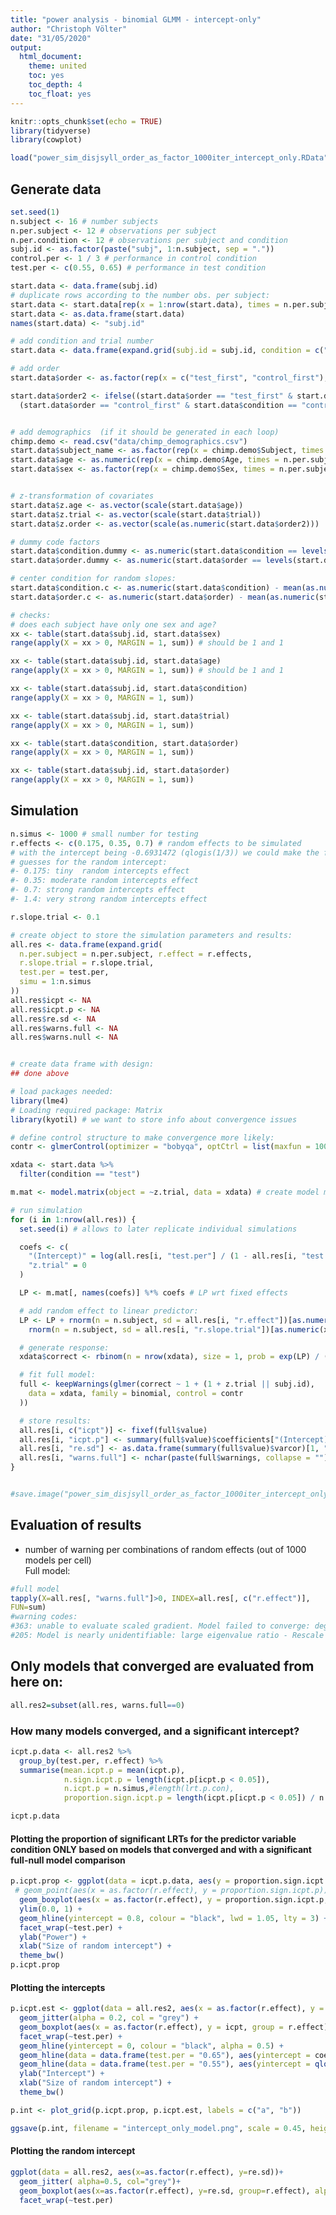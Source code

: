 ```yaml
---
title: "power analysis - binomial GLMM - intercept-only"
author: "Christoph Völter"
date: "31/05/2020"
output: 
  html_document:
    theme: united
    toc: yes
    toc_depth: 4
    toc_float: yes
---
```


```r
knitr::opts_chunk$set(echo = TRUE)
library(tidyverse)
library(cowplot)

load("power_sim_disjsyll_order_as_factor_1000iter_intercept_only.RData")
```

## Generate data

```r

set.seed(1)
n.subject <- 16 # number subjects
n.per.subject <- 12 # observations per subject
n.per.condition <- 12 # observations per subject and condition
subj.id <- as.factor(paste("subj", 1:n.subject, sep = "."))
control.per <- 1 / 3 # performance in control condition
test.per <- c(0.55, 0.65) # performance in test condition

start.data <- data.frame(subj.id)
# duplicate rows according to the number obs. per subject:
start.data <- start.data[rep(x = 1:nrow(start.data), times = n.per.subject), ]
start.data <- as.data.frame(start.data)
names(start.data) <- "subj.id"

# add condition and trial number
start.data <- data.frame(expand.grid(subj.id = subj.id, condition = c("control", "test"), trial = c(1:n.per.condition)))

# add order
start.data$order <- as.factor(rep(x = c("test_first", "control_first"), times = n.subject / 2))[as.numeric(start.data$subj.id)]

start.data$order2 <- ifelse((start.data$order == "test_first" & start.data$condition == "test") |
  (start.data$order == "control_first" & start.data$condition == "control"), 1, 2)


# add demographics  (if it should be generated in each loop)
chimp.demo <- read.csv("data/chimp_demographics.csv")
start.data$subject_name <- as.factor(rep(x = chimp.demo$Subject, times = n.per.subject))[as.numeric(start.data$subj.id)]
start.data$age <- as.numeric(rep(x = chimp.demo$Age, times = n.per.subject))[as.numeric(start.data$subj.id)]
start.data$sex <- as.factor(rep(x = chimp.demo$Sex, times = n.per.subject))[as.numeric(start.data$subj.id)]


# z-transformation of covariates
start.data$z.age <- as.vector(scale(start.data$age))
start.data$z.trial <- as.vector(scale(start.data$trial))
start.data$z.order <- as.vector(scale(as.numeric(start.data$order2)))

# dummy code factors
start.data$condition.dummy <- as.numeric(start.data$condition == levels(start.data$condition)[2])
start.data$order.dummy <- as.numeric(start.data$order == levels(start.data$order)[2])

# center condition for random slopes:
start.data$condition.c <- as.numeric(start.data$condition) - mean(as.numeric(start.data$condition))
start.data$order.c <- as.numeric(start.data$order) - mean(as.numeric(start.data$order))

# checks:
# does each subject have only one sex and age?
xx <- table(start.data$subj.id, start.data$sex)
range(apply(X = xx > 0, MARGIN = 1, sum)) # should be 1 and 1

xx <- table(start.data$subj.id, start.data$age)
range(apply(X = xx > 0, MARGIN = 1, sum)) # should be 1 and 1

xx <- table(start.data$subj.id, start.data$condition)
range(apply(X = xx > 0, MARGIN = 1, sum))

xx <- table(start.data$subj.id, start.data$trial)
range(apply(X = xx > 0, MARGIN = 1, sum))

xx <- table(start.data$condition, start.data$order)
range(apply(X = xx > 0, MARGIN = 1, sum))

xx <- table(start.data$subj.id, start.data$order)
range(apply(X = xx > 0, MARGIN = 1, sum))
```



## Simulation

```r
n.simus <- 1000 # small number for testing
r.effects <- c(0.175, 0.35, 0.7) # random effects to be simulated
# with the intercept being -0.6931472 (qlogis(1/3)) we could make the following
# guesses for the random intercept:
#- 0.175: tiny  random intercepts effect
#- 0.35: moderate random intercepts effect
#- 0.7: strong random intercepts effect
#- 1.4: very strong random intercepts effect

r.slope.trial <- 0.1

# create object to store the simulation parameters and results:
all.res <- data.frame(expand.grid(
  n.per.subject = n.per.subject, r.effect = r.effects,
  r.slope.trial = r.slope.trial,
  test.per = test.per,
  simu = 1:n.simus
))
all.res$icpt <- NA
all.res$icpt.p <- NA
all.res$re.sd <- NA
all.res$warns.full <- NA
all.res$warns.null <- NA


# create data frame with design:
## done above

# load packages needed:
library(lme4)
# Loading required package: Matrix
library(kyotil) # we want to store info about convergence issues

# define control structure to make convergence more likely:
contr <- glmerControl(optimizer = "bobyqa", optCtrl = list(maxfun = 10000))

xdata <- start.data %>%
  filter(condition == "test")

m.mat <- model.matrix(object = ~z.trial, data = xdata) # create model martix

# run simulation
for (i in 1:nrow(all.res)) {
  set.seed(i) # allows to later replicate individual simulations

  coefs <- c(
    "(Intercept)" = log(all.res[i, "test.per"] / (1 - all.res[i, "test.per"])),
    "z.trial" = 0
  )

  LP <- m.mat[, names(coefs)] %*% coefs # LP wrt fixed effects

  # add random effect to linear predictor:
  LP <- LP + rnorm(n = n.subject, sd = all.res[i, "r.effect"])[as.numeric(xdata$subj.id)] +
    rnorm(n = n.subject, sd = all.res[i, "r.slope.trial"])[as.numeric(xdata$subj.id)] * xdata$z.trial

  # generate response:
  xdata$correct <- rbinom(n = nrow(xdata), size = 1, prob = exp(LP) / (1 + exp(LP)))

  # fit full model:
  full <- keepWarnings(glmer(correct ~ 1 + (1 + z.trial || subj.id),
    data = xdata, family = binomial, control = contr
  ))

  # store results:
  all.res[i, c("icpt")] <- fixef(full$value)
  all.res[i, "icpt.p"] <- summary(full$value)$coefficients["(Intercept)", "Pr(>|z|)"]
  all.res[i, "re.sd"] <- as.data.frame(summary(full$value)$varcor)[1, "sdcor"]
  all.res[i, "warns.full"] <- nchar(paste(full$warnings, collapse = ""))
}


#save.image("power_sim_disjsyll_order_as_factor_1000iter_intercept_only.RData")
```



## Evaluation of results 

* number of warning per combinations of random effects (out of 1000 models per cell)  
Full model:  
```r
#full model
tapply(X=all.res[, "warns.full"]>0, INDEX=all.res[, c("r.effect")],
FUN=sum)
#warning codes: 
#363: unable to evaluate scaled gradient. Model failed to converge: degenerate  Hessian with 1 negative eigenvalues
#205: Model is nearly unidentifiable: large eigenvalue ratio - Rescale variables?
```



## Only models that converged are evaluated from here on:  

```r
all.res2=subset(all.res, warns.full==0)
```

### How many models converged, and a significant intercept?  
```r

icpt.p.data <- all.res2 %>%
  group_by(test.per, r.effect) %>%
  summarise(mean.icpt.p = mean(icpt.p), 
            n.sign.icpt.p = length(icpt.p[icpt.p < 0.05]), 
            n.icpt.p = n.simus,#length(lrt.p.con), 
            proportion.sign.icpt.p = length(icpt.p[icpt.p < 0.05]) / n.simus)

icpt.p.data
```

#### Plotting the proportion of significant LRTs for the predictor variable condition ONLY based on models that converged and with a significant full-null model comparison

```r

p.icpt.prop <- ggplot(data = icpt.p.data, aes(y = proportion.sign.icpt.p)) +
 # geom_point(aes(x = as.factor(r.effect), y = proportion.sign.icpt.p)) +
  geom_boxplot(aes(x = as.factor(r.effect), y = proportion.sign.icpt.p, group = r.effect)) +
  ylim(0.0, 1) +
  geom_hline(yintercept = 0.8, colour = "black", lwd = 1.05, lty = 3) +
  facet_wrap(~test.per) +
  ylab("Power") +
  xlab("Size of random intercept") +
  theme_bw()
p.icpt.prop

```

#### Plotting the intercepts

```r

p.icpt.est <- ggplot(data = all.res2, aes(x = as.factor(r.effect), y = icpt)) +
  geom_jitter(alpha = 0.2, col = "grey") +
  geom_boxplot(aes(x = as.factor(r.effect), y = icpt, group = r.effect), alpha = 0.1, outlier.colour = "white") +
  facet_wrap(~test.per) +
  geom_hline(yintercept = 0, colour = "black", alpha = 0.5) +
  geom_hline(data = data.frame(test.per = "0.65"), aes(yintercept = coefs["(Intercept)"]), colour = "red", lwd = 1.05, lty = 2, alpha = 0.7) +
  geom_hline(data = data.frame(test.per = "0.55"), aes(yintercept = qlogis(0.55)), colour = "red", lwd = 1.05, lty = 2, alpha = 0.7) +
  ylab("Intercept") +
  xlab("Size of random intercept") +
  theme_bw()

p.int <- plot_grid(p.icpt.prop, p.icpt.est, labels = c("a", "b"))

ggsave(p.int, filename = "intercept_only_model.png", scale = 0.45, height = 7, width = 16)
```



#### Plotting the random intercept  

```r
ggplot(data = all.res2, aes(x=as.factor(r.effect), y=re.sd))+
  geom_jitter( alpha=0.5, col="grey")+
  geom_boxplot(aes(x=as.factor(r.effect), y=re.sd, group=r.effect), alpha=0.1, outlier.colour="white")+
  facet_wrap(~test.per)

```



